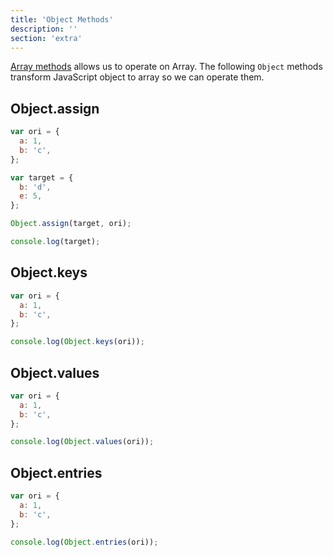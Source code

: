 ```yaml
---
title: 'Object Methods'
description: ''
section: 'extra'
---
```


[Array methods](/js-the-react-parts/array-methods/) allows us to operate on Array. The following `Object` methods transform JavaScript object to array so we can operate them.

## Object.assign

```js live
var ori = {
  a: 1,
  b: 'c',
};

var target = {
  b: 'd',
  e: 5,
};

Object.assign(target, ori);

console.log(target);
```

## Object.keys

```js live
var ori = {
  a: 1,
  b: 'c',
};

console.log(Object.keys(ori));
```

## Object.values

```js live
var ori = {
  a: 1,
  b: 'c',
};

console.log(Object.values(ori));
```

## Object.entries

```js live
var ori = {
  a: 1,
  b: 'c',
};

console.log(Object.entries(ori));
```
